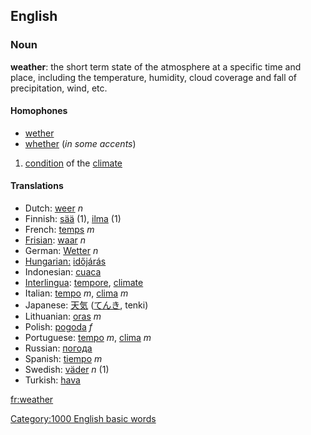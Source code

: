 ==English==
===Noun===
'''weather''': the short term state of the atmosphere at a specific time and place, including the temperature, humidity, cloud coverage and fall of precipitation, wind, etc.

====Homophones====
*[[wether]]
*[[whether]] (''in some accents'')

# [[condition]] of the [[climate]]

====Translations====
*Dutch: [[weer]] ''n''
*Finnish: [[sää]] (1), [[ilma]] (1)
*French: [[temps]] ''m''
*[[Frisian]]: [[waar]] ''n''
*German: [[Wetter]] ''n''
*[[:hu:időjárás|Hungarian:]] [[időjárás]]
*Indonesian: [[cuaca]]
*[[Interlingua]]: [[tempore]], [[climate]]
*Italian: [[tempo]] ''m'', [[clima]] ''m''
*Japanese: [[天気]] ([[てんき]], tenki)
*Lithuanian: [[oras]] ''m''
*Polish: [[pogoda]] ''f''
*Portuguese: [[tempo]] ''m'', [[clima]] ''m''
*Russian: [[погода]]
*Spanish: [[tiempo]] ''m''
*Swedish: [[väder]] ''n'' (1)
*Turkish: [[hava]]

[[fr:weather]]
[[Category:1000 English basic words]]